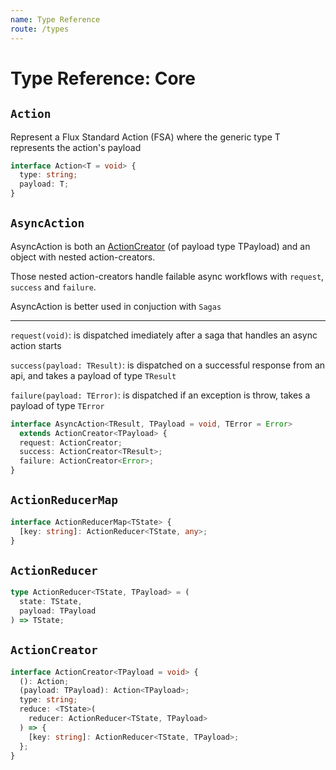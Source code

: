 ```yaml
---
name: Type Reference
route: /types
---
```


# Type Reference: Core

## `Action`

Represent a Flux Standard Action (FSA) where the generic type T represents the action's payload

```ts
interface Action<T = void> {
  type: string;
  payload: T;
}
```

## `AsyncAction`

AsyncAction is both an [ActionCreator](#actioncreator) (of payload type TPayload) and an object with nested action-creators.

Those nested action-creators handle failable async workflows with `request`, `success` and `failure`.

AsyncAction is better used in conjuction with `Sagas`

---

`request(void)`: is dispatched imediately after a saga that handles an async action starts

`success(payload: TResult)`: is dispatched on a successful response from an api, and takes a payload of type `TResult`

`failure(payload: TError)`: is dispatched if an exception is throw, takes a payload of type `TError`

```ts
interface AsyncAction<TResult, TPayload = void, TError = Error>
  extends ActionCreator<TPayload> {
  request: ActionCreator;
  success: ActionCreator<TResult>;
  failure: ActionCreator<Error>;
}
```

## `ActionReducerMap`

```ts
interface ActionReducerMap<TState> {
  [key: string]: ActionReducer<TState, any>;
}
```

## `ActionReducer`

```ts
type ActionReducer<TState, TPayload> = (
  state: TState,
  payload: TPayload
) => TState;
```

## `ActionCreator`

```ts
interface ActionCreator<TPayload = void> {
  (): Action;
  (payload: TPayload): Action<TPayload>;
  type: string;
  reduce: <TState>(
    reducer: ActionReducer<TState, TPayload>
  ) => {
    [key: string]: ActionReducer<TState, TPayload>;
  };
}
```
